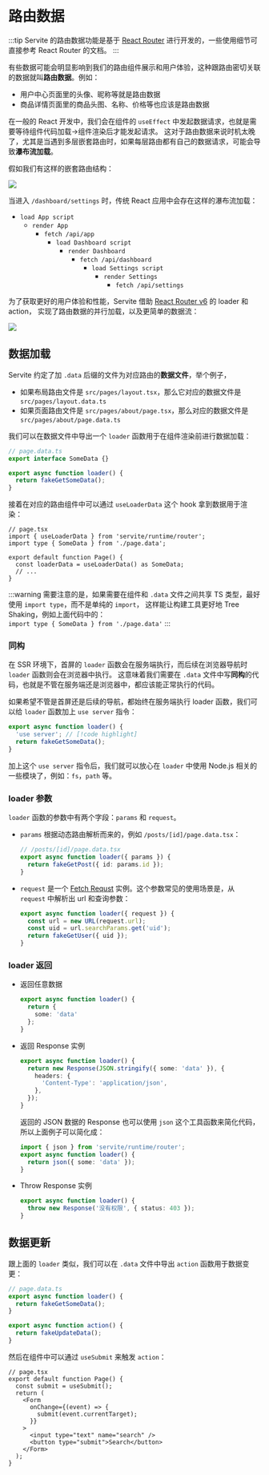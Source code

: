 # 路由数据

:::tip
Servite 的路由数据功能是基于 [React Router](https://reactrouter.com) 进行开发的，一些使用细节可直接参考 React Router 的文档。
:::

有些数据可能会明显影响到我们的路由组件展示和用户体验，这种跟路由密切关联的数据就叫**路由数据**。例如：
- 用户中心页面里的头像、昵称等就是路由数据
- 商品详情页面里的商品头图、名称、价格等也应该是路由数据

在一般的 React 开发中，我们会在组件的 `useEffect` 中发起数据请求，也就是需要等待组件代码加载->组件渲染后才能发起请求。
这对于路由数据来说时机太晚了，尤其是当遇到多层嵌套路由时，如果每层路由都有自己的数据请求，可能会导致**瀑布流加载**。

假如我们有这样的嵌套路由结构：

![](../../../assets/nested-routes.png)

当进入 `/dashboard/settings` 时，传统 React 应用中会存在这样的瀑布流加载：

- `load App script`
  - `render App`
    - `fetch /api/app`
      - `load Dashboard script`
        - `render Dashboard`
          - `fetch /api/dashboard`
            - `load Settings script`
              - `render Settings`
                - `fetch /api/settings`

为了获取更好的用户体验和性能，Servite 借助 [React Router v6](https://reactrouter.com) 的 loader 和 action，
实现了路由数据的并行加载，以及更简单的数据流：

<img src="../../../assets/loader-action.png" />

## 数据加载

Servite 约定了加 `.data` 后缀的文件为对应路由的**数据文件**，举个例子，
- 如果布局路由文件是 `src/pages/layout.tsx`，那么它对应的数据文件是 `src/pages/layout.data.ts`
- 如果页面路由文件是 `src/pages/about/page.tsx`，那么对应的数据文件是 `src/pages/about/page.data.ts`

我们可以在数据文件中导出一个 `loader` 函数用于在组件渲染前进行数据加载：

```ts
// page.data.ts
export interface SomeData {}

export async function loader() {
  return fakeGetSomeData();
}
```

接着在对应的路由组件中可以通过 `useLoaderData` 这个 hook 拿到数据用于渲染：

```tsx
// page.tsx
import { useLoaderData } from 'servite/runtime/router';
import type { SomeData } from './page.data';

export default function Page() {
  const loaderData = useLoaderData() as SomeData;
  // ...
}
```

:::warning
需要注意的是，如果需要在组件和 `.data` 文件之间共享 TS 类型，最好使用 `import type`，而不是单纯的 `import`，
这样能让构建工具更好地 Tree Shaking，例如上面代码中的：<br />
`import type { SomeData } from './page.data'`
:::


### 同构

在 SSR 环境下，首屏的 `loader` 函数会在服务端执行，而后续在浏览器导航时 `loader` 函数则会在浏览器中执行。
这意味着我们需要在 `.data` 文件中写**同构**的代码，也就是不管在服务端还是浏览器中，都应该能正常执行的代码。

如果希望不管是首屏还是后续的导航，都始终在服务端执行 loader 函数，我们可以给 `loader` 函数加上 `use server` 指令：

```ts
export async function loader() {
  'use server'; // [!code highlight]
  return fakeGetSomeData();
}
```

加上这个 `use server` 指令后，我们就可以放心在 `loader` 中使用 Node.js 相关的一些模块了，例如：`fs`，`path` 等。

### loader 参数

`loader` 函数的参数中有两个字段：`params` 和 `request`。

- `params` 根据动态路由解析而来的，例如 `/posts/[id]/page.data.tsx`：

  ```ts
  // /posts/[id]/page.data.tsx
  export async function loader({ params }) {
    return fakeGetPost({ id: params.id });
  }
  ```

- `request` 是一个 [Fetch Requst](https://developer.mozilla.org/en-US/docs/Web/API/Request) 实例。这个参数常见的使用场景是，从 `request` 中解析出 url 和查询参数：

  ```ts
  export async function loader({ request }) {
    const url = new URL(request.url);
    const uid = url.searchParams.get('uid');
    return fakeGetUser({ uid });
  }
  ```

### loader 返回

- 返回任意数据
  ```ts
  export async function loader() {
    return {
      some: 'data'
    };
  }
  ```
- 返回 Response 实例
  ```ts
  export async function loader() {
    return new Response(JSON.stringify({ some: 'data' }), {
      headers: {
        'Content-Type': 'application/json',
      },
    });
  }
  ```
  返回的 JSON 数据的 Response 也可以使用 `json` 这个工具函数来简化代码，所以上面例子可以简化成：
  ```ts
  import { json } from 'servite/runtime/router';
  export async function loader() {
    return json({ some: 'data' });
  }
  ```
- Throw Response 实例
  ```ts
  export async function loader() {
    throw new Response('没有权限', { status: 403 });
  }
  ```


## 数据更新

跟上面的 `loader` 类似，我们可以在 `.data` 文件中导出 `action` 函数用于数据变更：

```ts
// page.data.ts
export async function loader() {
  return fakeGetSomeData();
}

export async function action() {
  return fakeUpdateData();
}
```

然后在组件中可以通过 `useSubmit` 来触发 `action`：

```tsx
// page.tsx
export default function Page() {
  const submit = useSubmit();
  return (
    <Form
      onChange={(event) => {
        submit(event.currentTarget);
      }}
    >
      <input type="text" name="search" />
      <button type="submit">Search</button>
    </Form>
  );
}
```
